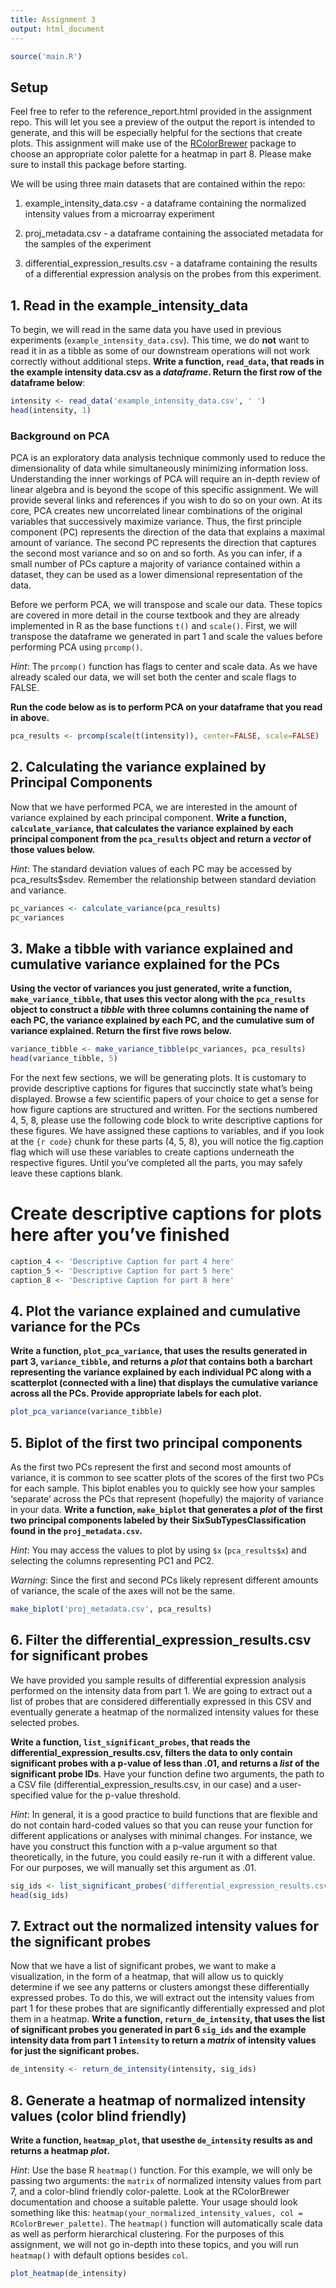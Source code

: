 ```yaml
---
title: Assignment 3
output: html_document
---
```


```r
source('main.R')
```

## Setup
Feel free to refer to the reference_report.html provided in the assignment repo.
This will let you see a preview of the output the report is intended to
generate, and this will be especially helpful for the sections that create
plots.
This assignment will make use of the
[RColorBrewer](https://www.r-graph-gallery.com/38-rcolorbrewers-palettes.html)
package to choose an appropriate color palette for a heatmap in part 8. Please
make sure to install this package before starting.

We will be using three main datasets that are contained within the repo: 

1. example_intensity_data.csv - a dataframe containing the normalized intensity
values from a microarray experiment

2. proj_metadata.csv - a dataframe containing the associated metadata for the
samples of the experiment

3. differential_expression_results.csv - a dataframe containing the results of a
differential expression analysis on the probes from this experiment.

## 1. Read in the example_intensity_data
To begin, we will read in the same data you have used in previous experiments
(`example_intensity_data.csv`). This time, we do __not__ want to read it in as a
tibble as some of our downstream operations will not work correctly without
additional steps. __Write a function, `read_data`, that reads in the example
intensity data.csv as a *dataframe*. Return the first row of the dataframe
below__:

```r
intensity <- read_data('example_intensity_data.csv', ' ')
head(intensity, 1)
```
### Background on PCA 
PCA is an exploratory data analysis technique commonly used to reduce the
dimensionality of data while simultaneously minimizing information loss.
Understanding the inner workings of PCA will require an in-depth review of
linear algebra and is beyond the scope of this specific assignment. We will
provide several links and references if you wish to do so on your own. At its
core, PCA creates new uncorrelated linear combinations of the original variables
that successively maximize variance. Thus, the first principle component (PC)
represents the direction of the data that explains a maximal amount of variance.
The second PC represents the direction that captures the second most variance
and so on and so forth. As you can infer, if a small number of PCs capture a
majority of variance contained within a dataset, they can be used as a lower
dimensional representation of the data.

Before we perform PCA, we will transpose and scale our data. These topics are
covered in more detail in the course textbook and they are already implemented
in R as the base functions `t()` and `scale()`. First, we will transpose the
dataframe we generated in part 1 and scale the values before
performing PCA using `prcomp()`.

*Hint*: The `prcomp()` function has flags to center and scale data. As
we have already scaled our data, we will set both the center and scale flags to
FALSE.

__Run the code below as is to perform PCA on your dataframe that you read in
above.__

```r
pca_results <- prcomp(scale(t(intensity)), center=FALSE, scale=FALSE)
```

## 2. Calculating the variance explained by Principal Components
Now that we have performed PCA, we are interested in the amount of variance
explained by each principal component. __Write a function, `calculate_variance`,
that calculates the variance explained by each principal component from the
`pca_results` object and return a *vector* of those values below.__

*Hint*: The standard deviation values of each PC may be accessed by
pca_results$sdev. Remember the relationship between standard deviation and
variance.

```r
pc_variances <- calculate_variance(pca_results)
pc_variances
```

## 3. Make a tibble with variance explained and cumulative variance explained for the PCs
__Using the vector of variances you just generated, write a function,
`make_variance_tibble`, that uses this vector along with the
`pca_results` object to construct a *tibble* with three columns containing the
name of each PC, the variance explained by each PC, and the cumulative sum of
variance explained. Return the first five rows below.__

```r
variance_tibble <- make_variance_tibble(pc_variances, pca_results)
head(variance_tibble, 5)
```

For the next few sections, we will be generating plots. It is customary to
provide descriptive captions for figures that succinctly state what's being
displayed. Browse a few scientific papers of your choice to get a sense for how
figure captions are structured and written. For the sections numbered 4, 5, 8,
please use the following code block to write descriptive captions for these
figures. We have assigned these captions to variables, and if you look at the
`{r code}` chunk for these parts (4, 5, 8), you will notice the fig.caption flag
which will use these variables to create captions underneath the respective
figures. Until you've completed all the parts, you may safely leave these
captions blank.

# Create descriptive captions for plots here after you've finished
```r
caption_4 <- 'Descriptive Caption for part 4 here'
caption_5 <- 'Descriptive Caption for part 5 here'
caption_8 <- 'Descriptive Caption for part 8 here'
```

## 4. Plot the variance explained and cumulative variance for the PCs
__Write a function, `plot_pca_variance`, that uses the results generated in part
3, `variance_tibble`, and returns a *plot* that contains both a barchart
representing the variance explained by each individual PC along with a
scatterplot (connected with a line) that displays the cumulative variance across
all the PCs. Provide appropriate labels for each plot.__

```r
plot_pca_variance(variance_tibble)
```


## 5. Biplot of the first two principal components
As the first two PCs represent the first and second most amounts of variance, it
is common to see scatter plots of the scores of the first two PCs for each
sample. This biplot enables you to quickly see how your samples 'separate'
across the PCs that represent (hopefully) the majority of variance in your data.
__Write a function, `make_biplot` that generates a *plot* of the first two principal
components labeled by their SixSubTypesClassification found in the
`proj_metadata.csv`.__

*Hint*: You may access the values to plot by using `$x` (`pca_results$x`) and
selecting the columns representing PC1 and PC2.

*Warning*: Since the first and second PCs likely represent different amounts of
variance, the scale of the axes will not be the same.

```r
make_biplot('proj_metadata.csv', pca_results)
```

## 6. Filter the differential_expression_results.csv for significant probes
We have provided you sample results of differential expression analysis
performed on the intensity data from part 1. We are going to extract out a list
of probes that are considered differentially expressed in this CSV and
eventually generate a heatmap of the normalized intensity values for these
selected probes.

__Write a function, `list_significant_probes`, that reads the
differential_expression_results.csv, filters the data to only contain
significant probes with a p-value of less than .01, and returns a *list* of the
significant probe IDs__. Have your function define two arguments, the path to a
CSV file (differential_expression_results.csv, in our case) and a user-specified
value for the p-value threshold.

*Hint*: In general, it is a good practice to build functions that are flexible
and do not contain hard-coded values so that you can reuse your function for
different applications or analyses with minimal changes. For instance, we have
you construct this function with a p-value argument so that theoretically, in
the future, you could easily re-run it with a different value. For our purposes,
we will manually set this argument as .01.

```r
sig_ids <- list_significant_probes('differential_expression_results.csv', .01)
head(sig_ids)
```

## 7. Extract out the normalized intensity values for the significant probes 
Now that we have a list of significant probes, we want to make a visualization,
in the form of a heatmap, that will allow us to quickly determine if we see any
patterns or clusters amongst these differentially expressed probes. To do this,
we will extract out the intensity values from part 1 for these probes that are
significantly differentially expressed and plot them in a heatmap. __Write a
function, `return_de_intensity`, that uses the list of significant probes you
generated in part 6 `sig_ids` and the example intensity data from part 1
`intensity` to return a *matrix* of intensity values for just the significant
probes.__

```r
de_intensity <- return_de_intensity(intensity, sig_ids)
```

## 8. Generate a heatmap of normalized intensity values (color blind friendly)
__Write a function, `heatmap_plot`, that usesthe `de_intensity` results as and 
returns a heatmap *plot*.__

*Hint*: Use the base R `heatmap()` function. For this example, we will only be
passing two arguments: the `matrix` of normalized intensity values from part 7,
and a color-blind friendly color-palette. Look at the RColorBrewer documentation
and choose a suitable palette. Your usage should look something like this:
`heatmap(your_normalized_intensity_values, col = RColorBrewer_palette)`. The
`heatmap()` function will automatically scale data as well as perform
hierarchical clustering. For the purposes of this assignment, we will not go
in-depth into these topics, and you will run `heatmap()` with default options
besides `col`.

```r
plot_heatmap(de_intensity)
```

